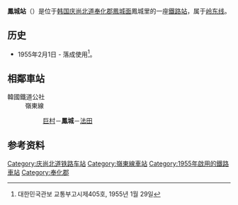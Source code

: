 {{朝鮮半島車站資訊
|公司色 = #0066b3
|文字色 = 
|站名 = 鳳城站<br />{{lang|en|Bongseong}}
|圖片 =Korail Bongseong Station.jpg
|pxl = 
|圖片說明 =车站站舍
|車站編號 = 
|前一站 = [[巨村站|巨村]]
|前一站距離 = 5.5
|後一站距離 = 7.0
|後一站 = [[法田站|法田]]
|距離 =25.7
|起點站 = [[荣州站|荣州]]
|所屬路線 = [[岭东线|岭东线]]
|諺文 = 봉성역
|朝鮮漢字 = 鳳城驛
|文觀部式 =Bongseong-yeok 
|馬-賴式 =
|副站名 = 
|停站路線數 = 
|所屬公司 = [[韩国铁道公社|韩国铁道公社]]
|所在地 =[[庆尚北道|庆尚北道]][[奉化郡|奉化郡]][鳳城面]]鳳城里39-8
|車站構造 = 地面車站
|月台配置 = 1面2线
|啟用年月日 =1955年2月1日
|廢站年月日 = 
|上下車人次 =
|統計年度 =
|轉車 = 
|備註 = 
|全寬備註 = 
}}

'''鳳城站'''（{{kor|諺=봉성역|漢=鳳城驛|羅=Bongseong yeok|f=y}}）是位于[[韩国|韩国]][[庆尚北道|庆尚北道]][[奉化郡|奉化郡]][[鳳城面|鳳城面]]鳳城里的一座[[鐵路站|鐵路站]]，属于[[岭东线|岭东线]]。

== 历史 ==
*1955年2月1日 - 落成使用<ref>대한민국관보 교통부고시제405호, 1955년 1월 29일</ref>。

== 相鄰車站 ==
;韓國鐵道公社
:嶺東線
::[[巨村站|巨村]]－'''鳳城'''－[[法田站|法田]]

== 参考资料 ==
{{reflist}}

{{岭东线}}

[[Category:庆尚北道铁路车站|Category:庆尚北道铁路车站]]
[[Category:嶺東線車站|Category:嶺東線車站]]
[[Category:1955年啟用的鐵路車站|Category:1955年啟用的鐵路車站]]
[[Category:奉化郡|Category:奉化郡]]